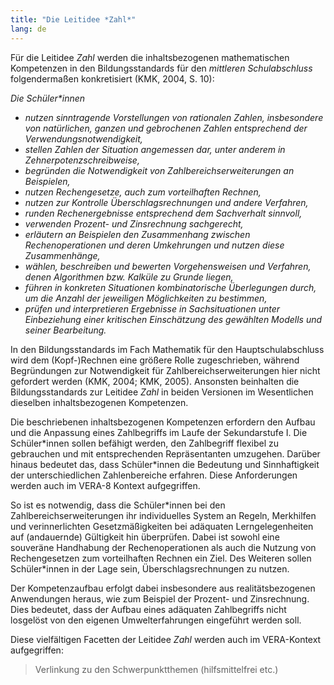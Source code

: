 ```yaml
---
title: "Die Leitidee *Zahl*"
lang: de
---
```


Für die Leitidee *Zahl* werden die inhaltsbezogenen mathematischen Kompetenzen in den Bildungsstandards für den *mittleren Schulabschluss* folgendermaßen konkretisiert (KMK, 2004, S. 10):

*Die Schüler\*innen*

* *nutzen sinntragende Vorstellungen von rationalen Zahlen, insbesondere von natürlichen, ganzen und gebrochenen Zahlen entsprechend der Verwendungsnotwendigkeit,* 
* *stellen Zahlen der Situation angemessen dar, unter anderem in Zehnerpotenzschreibweise,*
* *begründen die Notwendigkeit von Zahlbereichserweiterungen an Beispielen,*
* *nutzen Rechengesetze, auch zum vorteilhaften Rechnen,*
* *nutzen zur Kontrolle Überschlagsrechnungen und andere Verfahren,*
* *runden Rechenergebnisse entsprechend dem Sachverhalt sinnvoll,*
* *verwenden Prozent- und Zinsrechnung sachgerecht,*
* *erläutern an Beispielen den Zusammenhang zwischen Rechenoperationen und deren Umkehrungen und nutzen diese Zusammenhänge,*
* *wählen, beschreiben und bewerten Vorgehensweisen und Verfahren, denen Algorithmen bzw. Kalküle zu Grunde liegen,*
* *führen in konkreten Situationen kombinatorische Überlegungen durch, um die Anzahl der jeweiligen Möglichkeiten zu bestimmen,*
* *prüfen und interpretieren Ergebnisse in Sachsituationen unter Einbeziehung einer kritischen Einschätzung des gewählten Modells und seiner Bearbeitung.*

In den Bildungsstandards im Fach Mathematik für den Hauptschulabschluss wird dem (Kopf-)Rechnen eine größere Rolle zugeschrieben, während Begründungen zur Notwendigkeit für Zahlbereichserweiterungen hier nicht gefordert werden (KMK, 2004; KMK, 2005). Ansonsten beinhalten die Bildungsstandards zur Leitidee *Zahl* in beiden Versionen im Wesentlichen dieselben inhaltsbezogenen Kompetenzen.

Die beschriebenen inhaltsbezogenen Kompetenzen erfordern den Aufbau und die Anpassung eines Zahlbegriffs im Laufe der Sekundarstufe I. Die Schüler\*innen sollen befähigt werden, den Zahlbegriff flexibel zu gebrauchen und mit entsprechenden Repräsentanten umzugehen. Darüber hinaus bedeutet das, dass Schüler\*innen die Bedeutung und Sinnhaftigkeit der unterschiedlichen Zahlenbereiche erfahren. Diese Anforderungen werden auch im VERA-8 Kontext aufgegriffen.

So ist es notwendig, dass die Schüler\*innen bei den Zahlbereichserweiterungen ihr individuelles System an Regeln, Merkhilfen und verinnerlichten Gesetzmäßigkeiten bei adäquaten Lerngelegenheiten auf (andauernde) Gültigkeit hin überprüfen. Dabei ist sowohl eine souveräne Handhabung der Rechenoperationen als auch die Nutzung von Rechengesetzen zum vorteilhaften Rechnen ein Ziel. Des Weiteren sollen Schüler\*innen in der Lage sein, Überschlagsrechnungen zu nutzen.

Der Kompetenzaufbau erfolgt dabei insbesondere aus realitätsbezogenen Anwendungen heraus, wie zum Beispiel der Prozent- und Zinsrechnung. Dies bedeutet, dass der Aufbau eines adäquaten Zahlbegriffs nicht losgelöst von den eigenen Umwelterfahrungen eingeführt werden soll.

Diese vielfältigen Facetten der Leitidee *Zahl* werden auch im VERA-Kontext aufgegriffen:

> Verlinkung zu den Schwerpunktthemen (hilfsmittelfrei etc.)
